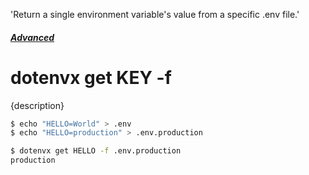  'Return a single environment variable\'s value from a specific .env file.'

##### [Advanced](/docs/advanced)
# dotenvx get KEY -f

<p className="lead">{description}</p>

```sh
$ echo "HELLO=World" > .env
$ echo "HELLO=production" > .env.production

$ dotenvx get HELLO -f .env.production
production
```
